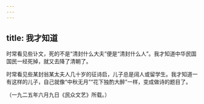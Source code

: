 ```yaml
---
---
---
```

title: 我才知道
---



时常看见些讣文，死的不是“清封什么大夫”便是“清封什么人”。我才知道中华民国国民一经死掉，就又去降了清朝了。

时常看见些某封翁某太夫人几十岁的征诗启，儿子总是阔人或留学生。我才知道一有这样的儿子，自己就像“中秋无月”“花下独酌大醉”一样，变成做诗的题目了。

（一九二五年六月九日《民众文艺》所载。）